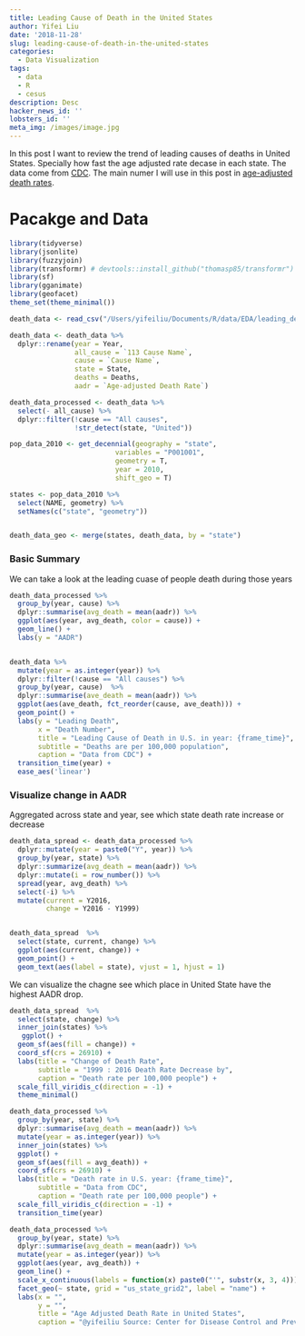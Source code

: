 ```yaml
---
title: Leading Cause of Death in the United States
author: Yifei Liu
date: '2018-11-28'
slug: leading-cause-of-death-in-the-united-states
categories:
  - Data Visualization
tags:
  - data
  - R
  - cesus
description: Desc
hacker_news_id: ''
lobsters_id: ''
meta_img: /images/image.jpg
---
```


In this post I want to review the trend of leading causes of deaths in United States. Specially how fast the age adjusted rate decase in each state. The data come from [CDC](https://data.cdc.gov/NCHS/NCHS-Leading-Causes-of-Death-United-States/bi63-dtpu). The main numer I will use in this post in [age-adjusted death rates](https://health.mo.gov/data/mica/CDP_MICA/AARate.html). 

# Pacakge and Data

```r
library(tidyverse)
library(jsonlite)
library(fuzzyjoin)
library(transformr) # devtools::install_github("thomasp85/transformr")
library(sf)
library(gganimate)
library(geofacet)
theme_set(theme_minimal())

```


```r
death_data <- read_csv("/Users/yifeiliu/Documents/R/data/EDA/leading_death.csv")

death_data <- death_data %>%
  dplyr::rename(year = Year, 
                all_cause = `113 Cause Name`, 
                cause = `Cause Name`, 
                state = State, 
                deaths = Deaths, 
                aadr = `Age-adjusted Death Rate`)

death_data_processed <- death_data %>%
  select(- all_cause) %>%
  dplyr::filter(!cause == "All causes",
                !str_detect(state, "United"))

pop_data_2010 <- get_decennial(geography = "state",
                          variables = "P001001",
                          geometry = T,
                          year = 2010,
                          shift_geo = T)

states <- pop_data_2010 %>%
  select(NAME, geometry) %>%
  setNames(c("state", "geometry"))


death_data_geo <- merge(states, death_data, by = "state")


```


### Basic Summary 


We can take a look at the leading cuase of people death during those years



```r

death_data_processed %>%
  group_by(year, cause) %>%
  dplyr::summarise(avg_death = mean(aadr)) %>%
  ggplot(aes(year, avg_death, color = cause)) +
  geom_line() +
  labs(y = "AADR")


death_data %>%
  mutate(year = as.integer(year)) %>%
  dplyr::filter(!cause == "All causes") %>%
  group_by(year, cause)  %>%
  dplyr::summarise(ave_death = mean(aadr)) %>%
  ggplot(aes(ave_death, fct_reorder(cause, ave_death))) +
  geom_point() +
  labs(y = "Leading Death",
       x = "Death Number",
       title = "Leading Cause of Death in U.S. in year: {frame_time}",
       subtitle = "Deaths are per 100,000 population",
       caption = "Data from CDC") +
  transition_time(year) +
  ease_aes('linear')


```



### Visualize change in AADR

Aggregated across state and year, see which state death rate increase or decrease

```r

death_data_spread <- death_data_processed %>%
  dplyr::mutate(year = paste0("Y", year)) %>%
  group_by(year, state) %>%
  dplyr::summarize(avg_death = mean(aadr)) %>%
  dplyr::mutate(i = row_number()) %>%
  spread(year, avg_death) %>%
  select(-i) %>%
  mutate(current = Y2016,
         change = Y2016 - Y1999)


death_data_spread  %>%
  select(state, current, change) %>%
  ggplot(aes(current, change)) +
  geom_point() +
  geom_text(aes(label = state), vjust = 1, hjust = 1)


```


We can visualize the chagne see which place in United State have the highest AADR drop. 



```r
death_data_spread  %>%
  select(state, change) %>%
  inner_join(states) %>%
   ggplot() +
  geom_sf(aes(fill = change)) +
  coord_sf(crs = 26910) +
  labs(title = "Change of Death Rate",
       subtitle = "1999 : 2016 Death Rate Decrease by",
       caption = "Death rate per 100,000 people") +
  scale_fill_viridis_c(direction = -1) +
  theme_minimal()

death_data_processed %>%
  group_by(year, state) %>%
  dplyr::summarise(avg_death = mean(aadr)) %>%
  mutate(year = as.integer(year)) %>%
  inner_join(states) %>%
  ggplot() +
  geom_sf(aes(fill = avg_death)) +
  coord_sf(crs = 26910) +
  labs(title = "Death rate in U.S. year: {frame_time}",
       subtitle = "Data from CDC",
       caption = "Death rate per 100,000 people") +
  scale_fill_viridis_c(direction = -1) +
  transition_time(year)

death_data_processed %>%
  group_by(year, state) %>%
  dplyr::summarise(avg_death = mean(aadr)) %>%
  mutate(year = as.integer(year)) %>%
  ggplot(aes(year, avg_death)) +
  geom_line() +
  scale_x_continuous(labels = function(x) paste0("'", substr(x, 3, 4))) +
  facet_geo(~ state, grid = "us_state_grid2", label = "name") +
  labs(x = "",
       y = "",
       title = "Age Adjusted Death Rate in United States",
       caption = "@yifeiliu Source: Center for Disease Control and Prevention")

```


